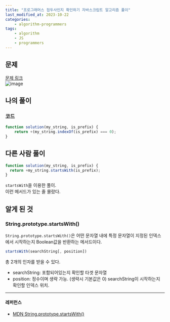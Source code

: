 ```yaml
---
title: "프로그래머스 접두사인지 확인하기 자바스크립트 알고리즘 풀이"
last_modified_at: 2023-10-22
categories:
    - algorithm-programmers
tags:
    - algorithm
    - JS
    - programmers
---
```


## 문제
[문제 링크](https://school.programmers.co.kr/learn/courses/30/lessons/181906)  
![image](https://github.com/makepin2r/TIL/assets/39889583/461eaf81-6884-46fc-a641-c28082b508f2)

## 나의 풀이
### 코드
```javascript
function solution(my_string, is_prefix) {
    return +(my_string.indexOf(is_prefix) === 0);
}
```

## 다른 사람 풀이
```javascript
function solution(my_string, is_prefix) {
  return +my_string.startsWith(is_prefix);
}
```
`startsWith`을 이용한 풀이.   
이런 메서드가 있는 줄 몰랐다.  

## 알게 된 것
### String.prototype.startsWith()
`String.prototype.startsWith()`은 어떤 문자열 내에 특정 문자열이 지정된 인덱스에서 시작하는지 Boolean값을 반환하는 메서드이다.  
```javascript
startsWith(searchString[, position])
```
총 2개의 인자를 받을 수 있다.  
- searchString: 포함되어있는지 확인할 타겟 문자열  
- position: 정수이며 생략 가능. (생략시 기본값은 0) searchString이 시작하는지 확인할 인덱스 위치.

---
#### 레퍼런스
- [MDN String.prototype.startsWith()](https://developer.mozilla.org/ko/docs/Web/JavaScript/Reference/Global_Objects/String/startsWith)